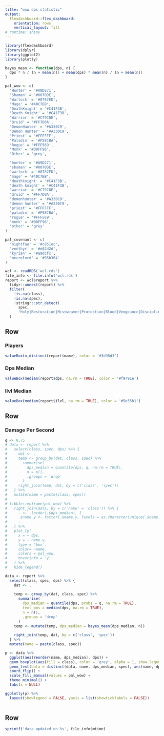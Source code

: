 ```yaml
---
title: "wow dps statistic"
output: 
  flexdashboard::flex_dashboard:
    orientation: rows
    vertical_layout: fill
# runtime: shiny
---
```


```r
library(flexdashboard)
library(dplyr)
library(ggplot2)
library(plotly)

bayes_mean <- function(dps, n) {
  dps * n / (n + mean(n)) + mean(dps) * mean(n) / (n + mean(n))
}

pal_wow <- c(
  'Hunter' = '#A9D271',
  'Shaman' = '#0070DE',
  'Warlock' = '#8787ED',
  'Mage' = '#40C7EB',
  'DeathKnight' = '#C41F3B',
  'Death Knight' = '#C41F3B',
  'Warrior' = '#C79C6E',
  'Druid' = '#FF7D0A',
  'DemonHunter' = '#A330C9',
  'Demon Hunter' = '#A330C9',
  'Priest' = '#FFFFFF',
  'Paladin' = '#F58CBA',
  'Rogue' = '#FFF569',
  'Monk' = '#00FF96',
  'Other' = 'grey',

  'hunter' = '#A9D271',
  'shaman' = '#0070DE',
  'warlock' = '#8787ED',
  'mage' = '#40C7EB',
  'deathknight' = '#C41F3B',
  'death knight' = '#C41F3B',
  'warrior' = '#C79C6E',
  'druid' = '#FF7D0A',
  'demonhunter' = '#A330C9',
  'demon hunter' = '#A330C9',
  'priest' = '#FFFFFF',
  'paladin' = '#F58CBA',
  'rogue' = '#FFF569',
  'monk' = '#00FF96',
  'other' = 'grey'
)

pal_covenant <- c(
  'nightfae' = '#c851ec',
  'venthyr' = '#e02d2d',
  'kyrian' = '#a9dcfc',
  'necrolord' = '#96b364'
)

wcl <- readRDS('wcl.rds')
file_info <- file.info('wcl.rds')
report <- wcl$report %>% 
  tidyr::unnest(report) %>% 
  filter(
    !is.na(class), 
    !is.na(spec), 
    !stringr::str_detect(
      spec,
      'Holy|Restoration|Mistweaver|Protection|Blood|Vengeance|Discipline|Guardian|unknown|,')
  )
```

Row
-----------------------------------------------------------------------

### Players
```r
valueBox(n_distinct(report$name), color = '#3d98d3')
```

### Dps Median
```r
valueBox(median(report$dps, na.rm = TRUE), color = '#f9791e')
```

### Ilvl Median
```r
valueBox(median(report$ilvl, na.rm = TRUE), color = '#5e35b1')
```


Row {data-height=750}
-----------------------------------------------------------------------

### Damage Per Second

```r
q <- 0.75
# data <- report %>% 
#   select(class, spec, dps) %>% {
#     dat <- .
#     temp <- group_by(dat, class, spec) %>% 
#       summarise(
#         dps_median = quantile(dps, q, na.rm = TRUE), 
#         n = n(), 
#         .groups = 'drop'
#       )
#     right_join(temp, dat, by = c('class', 'spec'))
#   } %>% 
#   mutate(name = paste(class, spec))
# 
# tibble::enframe(pal_wow) %>% 
#   right_join(data, by = c('name' = 'class')) %>% {
#     . <- .[order(.$dps_median), ]
#     .$name.y <- factor(.$name.y, levels = as.character(unique(.$name.y)))
#     .
#   } %>% 
#   plot_ly(
#     x = ~ dps, 
#     y = ~ name.y, 
#     type = 'box', 
#     color= ~name, 
#     colors = pal_wow, 
#     hoverinfo = 'y'
#   ) %>% 
#   hide_legend()

data <- report %>%
  select(class, spec, dps) %>% {
    dat <- .
    
    temp <- group_by(dat, class, spec) %>%
      summarise(
        dps_median = quantile(dps, probs = q, na.rm = TRUE),
        text_pos = median(dps, na.rm = TRUE), 
        n = n(),
        .groups = 'drop'
      )
    temp <- mutate(temp, dps_median = bayes_mean(dps_median, n))
    
    right_join(temp, dat, by = c('class', 'spec'))
  } %>%
  mutate(name = paste(class, spec))

p <- data %>% 
  ggplot(aes(reorder(name, dps_median), dps)) +
  geom_boxplot(aes(fill = class), color = 'grey', alpha = 1, show.legend = FALSE) + 
  geom_text(data = distinct(data, name, dps_median, spec), aes(name, dps_median, label = spec), nudge_y = -500, alpha = 0.7, size = 5) + 
  coord_flip() + 
  scale_fill_manual(values = pal_wow) + 
  theme_minimal() + 
  labs(x = NULL)

ggplotly(p) %>% 
  layout(showlegend = FALSE, yaxis = list(showticklabels = FALSE))
  
```

Row {data-height=50} 
-----------------------------------------------------------------------
```r
sprintf('data updated on %s', file_info$mtime)
```

